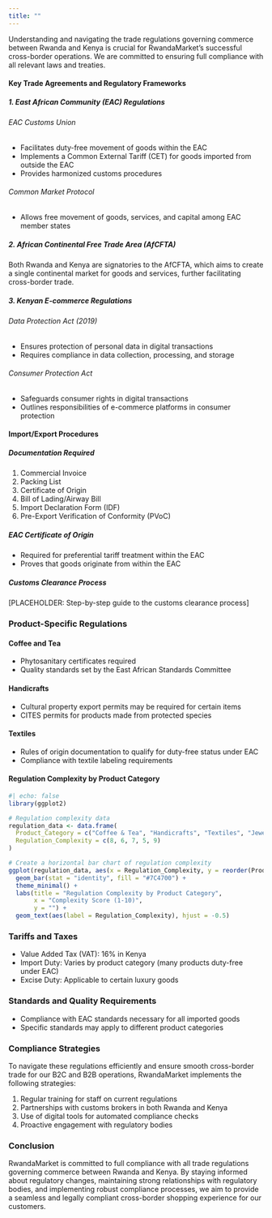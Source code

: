 ```yaml
---
title: ""
---
```


Understanding and navigating the trade regulations governing commerce between Rwanda and Kenya is crucial for RwandaMarket's successful cross-border operations. We are committed to ensuring full compliance with all relevant laws and treaties.

#### Key Trade Agreements and Regulatory Frameworks

##### 1. East African Community (EAC) Regulations

###### EAC Customs Union
- Facilitates duty-free movement of goods within the EAC
- Implements a Common External Tariff (CET) for goods imported from outside the EAC
- Provides harmonized customs procedures

###### Common Market Protocol
- Allows free movement of goods, services, and capital among EAC member states

##### 2. African Continental Free Trade Area (AfCFTA)

Both Rwanda and Kenya are signatories to the AfCFTA, which aims to create a single continental market for goods and services, further facilitating cross-border trade.

##### 3. Kenyan E-commerce Regulations

###### Data Protection Act (2019)
- Ensures protection of personal data in digital transactions
- Requires compliance in data collection, processing, and storage

###### Consumer Protection Act
- Safeguards consumer rights in digital transactions
- Outlines responsibilities of e-commerce platforms in consumer protection

#### Import/Export Procedures

##### Documentation Required

1. Commercial Invoice
2. Packing List
3. Certificate of Origin
4. Bill of Lading/Airway Bill
5. Import Declaration Form (IDF)
6. Pre-Export Verification of Conformity (PVoC)

##### EAC Certificate of Origin
- Required for preferential tariff treatment within the EAC
- Proves that goods originate from within the EAC

##### Customs Clearance Process

[PLACEHOLDER: Step-by-step guide to the customs clearance process]

### Product-Specific Regulations

#### Coffee and Tea
- Phytosanitary certificates required
- Quality standards set by the East African Standards Committee

#### Handicrafts
- Cultural property export permits may be required for certain items
- CITES permits for products made from protected species

#### Textiles
- Rules of origin documentation to qualify for duty-free status under EAC
- Compliance with textile labeling requirements

#### Regulation Complexity by Product Category

```r
#| echo: false
library(ggplot2)

# Regulation complexity data
regulation_data <- data.frame(
  Product_Category = c("Coffee & Tea", "Handicrafts", "Textiles", "Jewelry", "Art"),
  Regulation_Complexity = c(8, 6, 7, 5, 9)
)

# Create a horizontal bar chart of regulation complexity
ggplot(regulation_data, aes(x = Regulation_Complexity, y = reorder(Product_Category, Regulation_Complexity))) +
  geom_bar(stat = "identity", fill = "#7C4700") +
  theme_minimal() +
  labs(title = "Regulation Complexity by Product Category",
       x = "Complexity Score (1-10)",
       y = "") +
  geom_text(aes(label = Regulation_Complexity), hjust = -0.5)
```

### Tariffs and Taxes

- Value Added Tax (VAT): 16% in Kenya
- Import Duty: Varies by product category (many products duty-free under EAC)
- Excise Duty: Applicable to certain luxury goods

### Standards and Quality Requirements

- Compliance with EAC standards necessary for all imported goods
- Specific standards may apply to different product categories

### Compliance Strategies

To navigate these regulations efficiently and ensure smooth cross-border trade for our B2C and B2B operations, RwandaMarket implements the following strategies:

1. Regular training for staff on current regulations
2. Partnerships with customs brokers in both Rwanda and Kenya
3. Use of digital tools for automated compliance checks
4. Proactive engagement with regulatory bodies

### Conclusion

RwandaMarket is committed to full compliance with all trade regulations governing commerce between Rwanda and Kenya. By staying informed about regulatory changes, maintaining strong relationships with regulatory bodies, and implementing robust compliance processes, we aim to provide a seamless and legally compliant cross-border shopping experience for our customers.